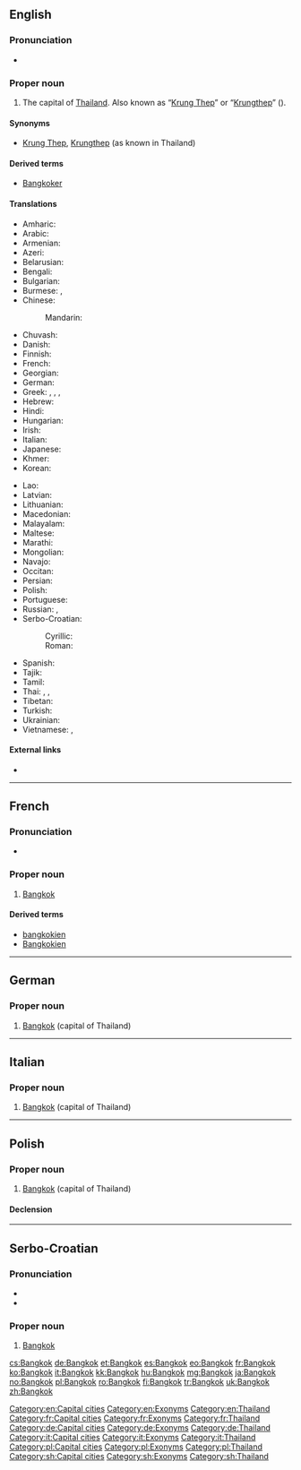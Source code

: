==English==

{{wikipedia}}

===Pronunciation===
* {{IPA|/bæŋˈkɒk/}}

===Proper noun===
{{en-proper noun}}

# The capital of [[Thailand]]. Also known as “[[Krung Thep]]” or “[[Krungthep]]” ({{Thai|[[กรุงเทพ]]}}).

====Synonyms====
* [[Krung Thep]], [[Krungthep]] (as known in Thailand)

====Derived terms====
* [[Bangkoker]]

====Translations====
{{trans-top|the capital of Thailand}}
* Amharic: {{t-|am|ባንኮክ|sc=Ethi}}
* Arabic: {{t-|ar|بانكوك|m|tr=bankok}}
* Armenian: {{t-|hy|Բանգկոկ|tr=Bangkok}}
* Azeri: {{t-|az|Banqkok}}
* Belarusian: {{t-|be|Банкок|m|tr=Bankók}}
* Bengali: {{t-|bn|ব্যাংকক|tr=bæṃkôk|sc=Beng}}
* Bulgarian: {{t-|bg|Банкок|m|tr=Bankók}}
* Burmese: {{t-|my|ဘန်ကောက်မြို့|tr=ban-gaukmyo.|sc=Mymr}}, {{t-|my|ဗန်ကောက်|tr=ban-gauk|sc=Mymr}}
* Chinese:
*: Mandarin: {{t|cmn|曼谷|tr=Màngǔ|sc=Hani}}
* Chuvash: {{tø|cv|Бангкок|sc=Cyrl}}
* Danish: {{t-|da|Bangkok}}
* Finnish: {{t+|fi|Bangkok}}
* French: {{t+|fr|Bangkok}}
* Georgian: {{t-|ka|ბანგკოკი|tr=bangkoki|sc=Geor}}
* German: {{t+|de|Bangkok|n}}
* Greek: {{t-|el|Μπανκόκ|f|tr=Ban'kók}}, {{t-|el|Μπαγκόκ|f|tr=Ban'kók}}, {{t-|el|Μπανγκόκ|f|tr=Ban'gók}}, {{t-|el|Μπαγγόκ|f|tr=Ban'gók}}
* Hebrew: {{t-|he|בנגקוק|tr=bangkok}}
* Hindi: {{t-|hi|बैंकॉक|tr=baiṅkŏk}}
* Hungarian: {{t+|hu|Bangkok}}
* Irish: {{t-|ga|Bancác}}
* Italian: {{t+|it|Bangkok}}
* Japanese: {{t+|ja|バンコク|tr=Bankoku}}
* Khmer: {{t+|km|បាងកក|tr=baang kɑɑk|sc=Khmr}}
* Korean: {{t-|ko|방콕|tr=Bangkok|sc=Hang}}
{{trans-mid}}
* Lao: {{t-|lo|ບັງກອກ|tr=bang-khöök|sc=Laoo}}
* Latvian: {{t-|lv|Bangkoka}}
* Lithuanian: {{t-|lt|Bankokas}}
* Macedonian: {{t-|mk|Бангкок|m|tr=Bangkok|sc=Cyrl}}
* Malayalam: {{t-|ml|ബാങ്കോക്ക്|sc=Mlym|tr=bāṅkēākk}}
* Maltese: {{t-|mt|Bangkok}}
* Marathi: {{t-|mr|बँगकॉक|sc=Deva|tr=bam̐gkŏk}}
* Mongolian: {{t-|mn|Бангкок|tr=Bangkók|sc=Cyrl}}
* Navajo: {{tø|nv|Bánkoʼ}}
* Occitan: {{t-|oc|Bangkòk|m}}
* Persian: {{t-|fa|بانکوک|tr=Bânkok}}
* Polish: {{t+|pl|Bangkok|m}}
* Portuguese: {{t-|pt|Banguecoque|m}}
* Russian: {{t+|ru|Бангкок|m|tr=Bangkók}}, {{t+|ru|Банкок|m|tr=Bankók}} {{qualifier|obsolete}}
* Serbo-Croatian:
*: Cyrillic: {{t-|sh|Бангкок|m|sc=Cyrl}}
*: Roman: {{t-|sh|Bangkok|m}}
* Spanish: {{t+|es|Bangkok|m}}
* Tajik: {{t-|tg|Бангкок|m|tr=Bangkok|sc=Cyrl}}
* Tamil: {{t-|ta|பேங்காக்|sc=Taml|tr=pēṅkāk}}
* Thai: {{t+|th|กรุงเทพมหานคร|tr=Krung têp máhăa nákon}}, {{t-|th|บางกอก|tr=Baang-gòk}}, {{t-|th|กรุงเทพ|tr=Krung têp}}
* Tibetan: {{t-|bo|པན་ཀོག|sc=Tibt|tr=pan kog}}
* Turkish: {{t+|tr|Bangkok}}
* Ukrainian: {{t-|uk|Бангкок|m|tr=Banhkók}}
* Vietnamese: {{t-|vi|Bangkok}}, {{t-|vi|Băng Cốc}}
{{trans-bottom}}

====External links====
* {{pedialite}}

[[Category:en:Capital cities]]
[[Category:en:Exonyms]]
[[Category:en:Thailand]]

----

==French==
{{wikipedia|lang=fr}}

===Pronunciation===
* {{IPA|lang=fr|/bɑ̃.kɔk/}}

===Proper noun===
{{fr-proper noun|m}}

# [[Bangkok#English|Bangkok]]

====Derived terms====
* [[bangkokien]] {{pos a}}
* [[Bangkokien]] {{pos n}}

[[Category:fr:Capital cities]]
[[Category:fr:Exonyms]]
[[Category:fr:Thailand]]

----

==German==
{{wikipedia|lang=de}}

===Proper noun===
{{head|de|proper noun|g=n}}

# [[#English|Bangkok]] (capital of Thailand)

[[Category:de:Capital cities]]
[[Category:de:Exonyms]]
[[Category:de:Thailand]]

----

==Italian==

===Proper noun===
{{it-proper noun}}

# [[#English|Bangkok]] (capital of Thailand)

[[Category:it:Capital cities]]
[[Category:it:Exonyms]]
[[Category:it:Thailand]]

----

==Polish==
{{wikipedia|lang=pl}}

===Proper noun===
{{head|pl|proper noun|g=m}}

# [[#English|Bangkok]] (capital of Thailand)

====Declension====
{{pl-decl-noun-sing|Bangkok|Bangkoku|Bangkokowi|Bangkok|Bangkokiem|Bangkoku|Bangkoku}}

[[Category:pl:Capital cities]]
[[Category:pl:Exonyms]]
[[Category:pl:Thailand]]

----

==Serbo-Croatian==

===Pronunciation===
* {{IPA|/bǎnɡkok/|lang=sh}}
* {{hyphenation|Bang|kok}}

===Proper noun===
{{sh-proper noun|g=m|head=Bàngkok|r|Бангкок|Ба̀нгкок}}

# [[#English|Bangkok]]

[[Category:sh:Capital cities]]
[[Category:sh:Exonyms]]
[[Category:sh:Thailand]]

[[cs:Bangkok]]
[[de:Bangkok]]
[[et:Bangkok]]
[[es:Bangkok]]
[[eo:Bangkok]]
[[fr:Bangkok]]
[[ko:Bangkok]]
[[it:Bangkok]]
[[kk:Bangkok]]
[[hu:Bangkok]]
[[mg:Bangkok]]
[[ja:Bangkok]]
[[no:Bangkok]]
[[pl:Bangkok]]
[[ro:Bangkok]]
[[fi:Bangkok]]
[[tr:Bangkok]]
[[uk:Bangkok]]
[[zh:Bangkok]]